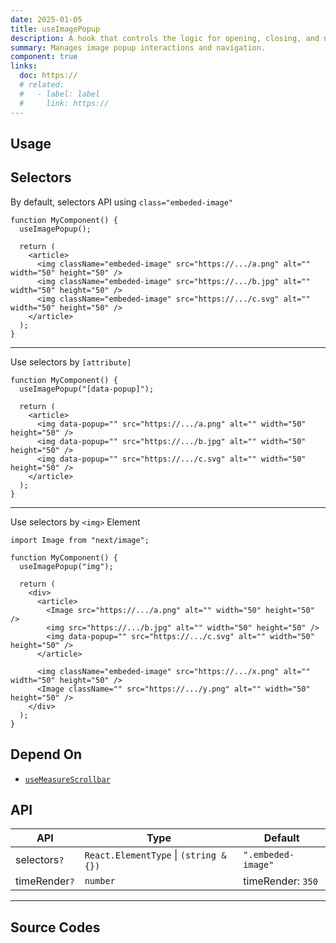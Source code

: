 ```yaml
---
date: 2025-01-05
title: useImagePopup
description: A hook that controls the logic for opening, closing, and navigating image popups or previews.
summary: Manages image popup interactions and navigation.
component: true
links:
  doc: https://
  # related:
  #   - label: label
  #     link: https://
---
```


## Usage

<UseImagePopupDemosUsage />

## Selectors

By default, selectors API using `class="embeded-image"`

```tsx showLineNumbers{number} /embeded-image/#i
function MyComponent() {
  useImagePopup();

  return (
    <article>
      <img className="embeded-image" src="https://.../a.png" alt="" width="50" height="50" />
      <img className="embeded-image" src="https://.../b.jpg" alt="" width="50" height="50" />
      <img className="embeded-image" src="https://.../c.svg" alt="" width="50" height="50" />
    </article>
  );
}
```

---

Use selectors by `[attribute]`

```tsx showLineNumbers{number} /"[data-popup]"/#at /data-popup/#at
function MyComponent() {
  useImagePopup("[data-popup]");

  return (
    <article>
      <img data-popup="" src="https://.../a.png" alt="" width="50" height="50" />
      <img data-popup="" src="https://.../b.jpg" alt="" width="50" height="50" />
      <img data-popup="" src="https://.../c.svg" alt="" width="50" height="50" />
    </article>
  );
}
```

---

Use selectors by `<img>` Element

```tsx showLineNumbers{number} /"img"/ /img/ /Image/3-5
import Image from "next/image";

function MyComponent() {
  useImagePopup("img");

  return (
    <div>
      <article>
        <Image src="https://.../a.png" alt="" width="50" height="50" />
        <img src="https://.../b.jpg" alt="" width="50" height="50" />
        <img data-popup="" src="https://.../c.svg" alt="" width="50" height="50" />
      </article>

      <img className="embeded-image" src="https://.../x.png" alt="" width="50" height="50" />
      <Image className="" src="https://.../y.png" alt="" width="50" height="50" />
    </div>
  );
}
```

## Depend On

- [`useMeasureScrollbar`](/docs/hooks/use-measure-scrollbar)

## API

| API           | Type                                   | Default            |
| ------------- | -------------------------------------- | ------------------ |
| selectors`?`  | `React.ElementType` \| `(string & {})` | `".embeded-image"` |
| timeRender`?` | `number`                               | timeRender: `350`  |

---

## Source Codes

<SourceCodes name="use-image-popup" />
